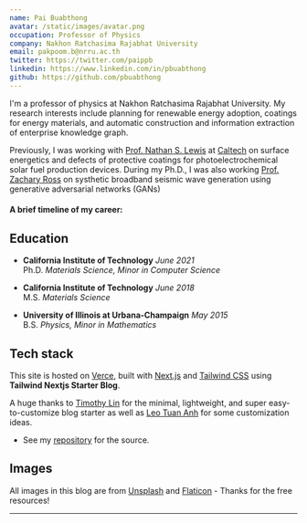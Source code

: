 ```yaml
---
name: Pai Buabthong
avatar: /static/images/avatar.png
occupation: Professor of Physics
company: Nakhon Ratchasima Rajabhat University
email: pakpoom.b@nrru.ac.th
twitter: https://twitter.com/paippb
linkedin: https://www.linkedin.com/in/pbuabthong
github: https://github.com/pbuabthong
---
```



I'm a professor of physics at Nakhon Ratchasima Rajabhat University. My research interests include planning for renewable energy adoption, coatings for energy materials, and automatic construction and information extraction of enterprise knowledge graph.

Previously, I was working with [Prof. Nathan S. Lewis](https://nsl.caltech.edu) at [Caltech](https://www.caltech.edu)
on surface energetics and defects of protective coatings for photoelectrochemical solar fuel production devices.
During my Ph.D., I was also working [Prof. Zachary Ross](https://ross.caltech.edu) on systhetic broadband seismic wave generation using
generative adversarial networks (GANs)

#### A brief timeline of my career:

<Timeline />

## Education

- **California Institute of Technology** _June 2021_\
  Ph.D. _Materials Science, Minor in Computer Science_

- **California Institute of Technology** _June 2018_\
  M.S. _Materials Science_

- **University of Illinois at Urbana-Champaign** _May 2015_\
  B.S. _Physics, Minor in Mathematics_

## Tech stack

This site is hosted on [Verce](https://vercel.app), built with [Next.js](https://nextjs.org/) and [Tailwind CSS](https://tailwindcss.com/) using **Tailwind Nextjs Starter Blog**.

A huge thanks to [Timothy Lin](https://twitter.com/timlrxx) for the minimal, lightweight, and super easy-to-customize blog starter as well as
[Leo Tuan Anh](https://www.leohuynh.dev/) for some customization ideas.

- See my [repository](https://github.com/pbuabthong/pbuabthong-research-website) for the source.

## Images

All images in this blog are from [Unsplash](https://unsplash.com/) and [Flaticon](https://www.flaticon.com/free-icons/science) - Thanks for the free resources!

---

